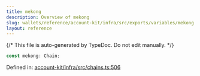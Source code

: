 ```yaml
---
title: mekong
description: Overview of mekong
slug: wallets/reference/account-kit/infra/src/exports/variables/mekong
layout: reference
---
```


{/* This file is auto-generated by TypeDoc. Do not edit manually. */}

```ts
const mekong: Chain;
```

Defined in: [account-kit/infra/src/chains.ts:506](https://github.com/alchemyplatform/aa-sdk/blob/08ef11b1fc98663df6a97fa93722c7f14b33f1cc/account-kit/infra/src/chains.ts#L506)
